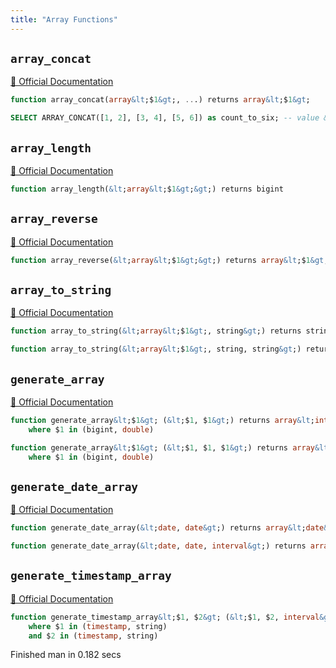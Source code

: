 ```yaml
---
title: "Array Functions"
---
```


## `array_concat`
[🔗 Official Documentation](https://cloud.google.com/bigquery/docs/reference/standard-sql/array_functions#array_concat)

```sql
function array_concat(array&lt;$1&gt;, ...) returns array&lt;$1&gt;
```


```sql example.sql
SELECT ARRAY_CONCAT([1, 2], [3, 4], [5, 6]) as count_to_six; -- value &#39;[1,2,3,4,5,6]&#39; 
```
## `array_length`
[🔗 Official Documentation](https://cloud.google.com/bigquery/docs/reference/standard-sql/array_functions#array_length)

```sql
function array_length(&lt;array&lt;$1&gt;&gt;) returns bigint
```


## `array_reverse`
[🔗 Official Documentation](https://cloud.google.com/bigquery/docs/reference/standard-sql/array_functions#array_reverse)

```sql
function array_reverse(&lt;array&lt;$1&gt;&gt;) returns array&lt;$1&gt;
```


## `array_to_string`
[🔗 Official Documentation](https://cloud.google.com/bigquery/docs/reference/standard-sql/array_functions#array_to_string)

```sql
function array_to_string(&lt;array&lt;$1&gt;, string&gt;) returns string
```


```sql
function array_to_string(&lt;array&lt;$1&gt;, string, string&gt;) returns string
```


## `generate_array`
[🔗 Official Documentation](https://cloud.google.com/bigquery/docs/reference/standard-sql/array_functions#generate_array)

```sql
function generate_array&lt;$1&gt; (&lt;$1, $1&gt;) returns array&lt;int&gt;
	where $1 in (bigint, double)
```


```sql
function generate_array&lt;$1&gt; (&lt;$1, $1, $1&gt;) returns array&lt;int&gt;
	where $1 in (bigint, double)
```


## `generate_date_array`
[🔗 Official Documentation](https://cloud.google.com/bigquery/docs/reference/standard-sql/array_functions#generate_date_array)

```sql
function generate_date_array(&lt;date, date&gt;) returns array&lt;date&gt;
```


```sql
function generate_date_array(&lt;date, date, interval&gt;) returns array&lt;date&gt;
```


## `generate_timestamp_array`
[🔗 Official Documentation](https://cloud.google.com/bigquery/docs/reference/standard-sql/array_functions#generate_timestamp_array)

```sql
function generate_timestamp_array&lt;$1, $2&gt; (&lt;$1, $2, interval&gt;) returns array&lt;timestamp&gt;
	where $1 in (timestamp, string)
	and $2 in (timestamp, string)
```


   Finished man in 0.182 secs


